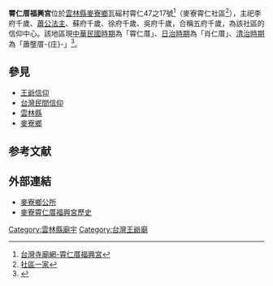 '''霄仁厝福興宮'''位於[[雲林縣|雲林縣]][[麥寮鄉|麥寮鄉]]瓦磘村霄仁47之17號<ref>[http://www.twgod.com/CwP/P/P6664.html 台灣寺廟網-霄仁厝福興宮]</ref>（麥寮霄仁社區<ref>[http://www.sinyi.com.tw/community/list01-1.asp?community_id=558 社區一家]{{Dead link|date=2020年3月 |bot=InternetArchiveBot |fix-attempted=yes }}</ref>），主祀李府千歲、[[蕭公法主|蕭公法主]]、蘇府千歲、徐府千歲、吳府千歲，合稱五府千歲，為該社區的信仰中心。該地區現[[臺灣戰後時期|中華民國時期]]為「霄仁厝」、[[台灣日治時期|日治時期]]為「肖仁厝」、[[清治時期|清治時期]]為「蕭壟厝-{庄}-」<ref>{{Cite book|url=http://ctext.org/wiki.pl?if=gb&chapter=356253#p425|title=雲林縣採訪冊-三-424|accessdate=2017-04-05|language=zh-tw|archive-date=2017-03-22|archive-url=https://web.archive.org/web/20170322014732/http://ctext.org/wiki.pl?if=gb&chapter=356253#p425|dead-url=no}}</ref>。

==參見==
*[[王爺信仰|王爺信仰]]
*[[台灣民間信仰|台灣民間信仰]]
*[[雲林縣|雲林縣]]
*[[麥寮鄉|麥寮鄉]]

==参考文献==
{{reflist}}

==外部連結==
*[https://web.archive.org/web/20100530220231/http://www.tccg.gov.tw/sys/SM_theme?page=43aa5270 麥寮鄉公所]
*[http://blog.xuite.net/p201201/10505/416308069 麥寮霄仁厝福興宮歷史]

{{TW-stub}}

[[Category:雲林縣廟宇|Category:雲林縣廟宇]]
[[Category:台灣王爺廟|Category:台灣王爺廟]]